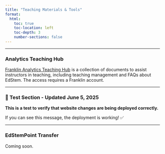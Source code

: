 ```yaml
---
title: "Teaching Materials & Tools"
format:
  html:
    toc: true
    toc-location: left
    toc-depth: 3
    number-sections: false
---
```


***

### Analytics Teaching Hub

[Franklin Analytics Teaching Hub](https://franklinu-my.sharepoint.com/:o:/g/personal/jiang_li2_franklin_edu/EtAx9PJlPq5BgCQ5XtIBV68BFMXf8d5VGp7r8wUbh9NGfA?e=dDlnJK) is a collection of documents to assist instructors in teaching, including teaching management and FAQs about EdStem. The access requires a Franklin account.

***

### 🧪 Test Section - Updated June 5, 2025

**This is a test to verify that website changes are being deployed correctly.**

If you can see this message, the deployment is working! ✅

<!--
### On Campus Course Schedule

**📅 [Schedule Table](/teach/course-schedule.html)** - Course schedule pulled on June 4, 2025  
**📊 [Course Data (CSV)](teach/franklin-course-scraper/data/franklin_courses.csv)** - Downloadable course information
-->

***

### EdStemPoint Transfer

Coming soon. 